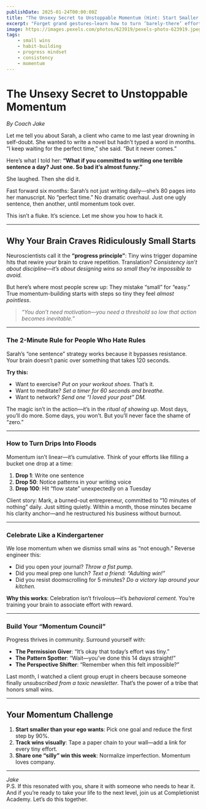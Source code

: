 ```yaml
---
publishDate: 2025-01-24T00:00:00Z
title: "The Unsexy Secret to Unstoppable Momentum (Hint: Start Smaller Than You Think)"  
excerpt: "Forget grand gestures—learn how to turn ‘barely-there’ efforts into lifelong progress, one laughably small step at a time."  
image: https://images.pexels.com/photos/623919/pexels-photo-623919.jpeg
tags:  
    - small wins  
    - habit-building  
    - progress mindset  
    - consistency  
    - momentum  
---
```


# The Unsexy Secret to Unstoppable Momentum  
*By Coach Jake*  

Let me tell you about Sarah, a client who came to me last year drowning in self-doubt. She wanted to write a novel but hadn’t typed a word in months. “I keep waiting for the perfect time,” she said. “But it never comes.”  

Here’s what I told her: **“What if you committed to writing one terrible sentence a day? Just one. So bad it’s almost funny.”**  

She laughed. Then she did it.  

Fast forward six months: Sarah’s not just writing daily—she’s 80 pages into her manuscript. No “perfect time.” No dramatic overhaul. Just one ugly sentence, then another, until momentum took over.  

This isn’t a fluke. It’s science. Let me show you how to hack it.  

---

## Why Your Brain Craves Ridiculously Small Starts  
Neuroscientists call it the **“progress principle”**: Tiny wins trigger dopamine hits that rewire your brain to crave repetition. Translation? *Consistency isn’t about discipline—it’s about designing wins so small they’re impossible to avoid.*  

But here’s where most people screw up: They mistake “small” for “easy.” True momentum-building starts with steps so tiny they feel *almost pointless*.  

> *“You don’t need motivation—you need a threshold so low that action becomes inevitable.”*  

---

### The 2-Minute Rule for People Who Hate Rules  
Sarah’s “one sentence” strategy works because it bypasses resistance. Your brain doesn’t panic over something that takes 120 seconds.  

**Try this:**  
- Want to exercise? *Put on your workout shoes.* That’s it.  
- Want to meditate? *Set a timer for 60 seconds and breathe.*  
- Want to network? *Send one “I loved your post” DM.*  

The magic isn’t in the action—it’s in the *ritual of showing up*. Most days, you’ll do more. Some days, you won’t. But you’ll never face the shame of “zero.”  

---

### How to Turn Drips Into Floods  
Momentum isn’t linear—it’s cumulative. Think of your efforts like filling a bucket one drop at a time:  

1. **Drop 1**: Write one sentence  
2. **Drop 50**: Notice patterns in your writing voice  
3. **Drop 100**: Hit “flow state” unexpectedly on a Tuesday  

Client story: Mark, a burned-out entrepreneur, committed to “10 minutes of nothing” daily. Just sitting quietly. Within a month, those minutes became his clarity anchor—and he restructured his business without burnout.  

---

### Celebrate Like a Kindergartener  
We lose momentum when we dismiss small wins as “not enough.” Reverse engineer this:  

- Did you open your journal? *Throw a fist pump.*  
- Did you meal prep one lunch? *Text a friend: “Adulting win!”*  
- Did you resist doomscrolling for 5 minutes? *Do a victory lap around your kitchen.*  

**Why this works**: Celebration isn’t frivolous—it’s *behavioral cement*. You’re training your brain to associate effort with reward.  

---

### Build Your “Momentum Council”  
Progress thrives in community. Surround yourself with:  
- **The Permission Giver**: “It’s okay that today’s effort was tiny.”  
- **The Pattern Spotter**: “Wait—you’ve done this 14 days straight!”  
- **The Perspective Shifter**: “Remember when this felt impossible?”  

Last month, I watched a client group erupt in cheers because someone finally *unsubscribed from a toxic newsletter*. That’s the power of a tribe that honors small wins.  

---

## Your Momentum Challenge  
1. **Start smaller than your ego wants**: Pick one goal and reduce the first step by 90%.  
2. **Track wins visually**: Tape a paper chain to your wall—add a link for every tiny effort.  
3. **Share one “silly” win this week**: Normalize imperfection. Momentum loves company.  

---  

*Jake*  
P.S. If this resonated with you, share it with someone who needs to hear it. And if you’re ready to take your life to the next level, join us at Completionist Academy. Let’s do this together.
